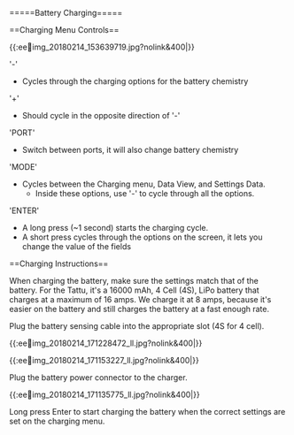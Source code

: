 =====Battery Charging=====


==Charging Menu Controls==

{{:ee:battery:img_20180214_153639719.jpg?nolink&400|}}


'-'            
  * Cycles through the charging options for the battery chemistry

'+'
  * Should cycle in the opposite direction of '-' 

'PORT' 
  * Switch between ports, it will also change battery chemistry

'MODE'         
  * Cycles between the Charging menu, Data View, and Settings Data.
    * Inside these options, use '-' to cycle through all the options.


'ENTER'        
  * A long press (~1 second) starts the charging cycle.
  * A short press cycles through the options on the screen, it lets you change the value of the fields

==Charging Instructions==

When charging the battery, make sure the settings match that of the battery. 
For the Tattu, it's a 16000 mAh, 4 Cell (4S), LiPo battery that charges at a maximum of 16 amps. We charge it at 8 amps, because it's easier on the battery and still charges the battery at a fast enough rate. 

Plug the battery sensing cable into the appropriate slot (4S for 4 cell).

{{:ee:battery:img_20180214_171228472_ll.jpg?nolink&400|}}

{{:ee:battery:img_20180214_171153227_ll.jpg?nolink&400|}}

Plug the battery power connector to the charger. 

{{:ee:battery:img_20180214_171135775_ll.jpg?nolink&400|}}

Long press Enter to start charging the battery when the correct settings are set on the charging menu.
